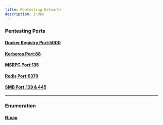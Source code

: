 ```yaml
---
title: Pentesting Networks
description: Index
---
```

### Pentesting Ports
#### [Docker Registry Port:5000](/docs/PentestingNetworks/Pentesting-Ports/dockerregistry5000)
#### [Kerberos Port:88](/docs/PentestingNetworks/Pentesting-Ports/kerberos88)
#### [MSRPC Port:135](/docs/PentestingNetworks/Pentesting-Ports/msrpc135)
#### [Redis Port:6379](/docs/PentestingNetworks/Pentesting-Ports/redis6379)
#### [SMB Port:139 & 445](/docs/PentestingNetworks/Pentesting-Ports/smb139-445)
---
### Enumeration
#### [Nmap](/docs/PentestingNetworks/enumeration)
